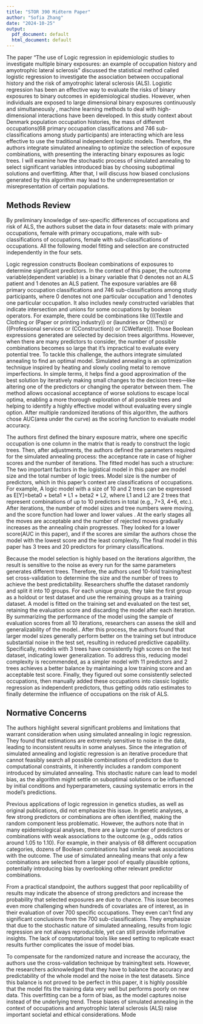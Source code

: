 ```yaml
---
title: "STOR 390 Midterm Paper"
author: "Sofia Zhang"
date: "2024-10-25"
output:
  pdf_document: default
  html_document: default
---
```


The paper "The use of Logic regression in epidemiologic studies to investigate multiple binary exposures: an example of occupation history and amyotrophic lateral sclerosis" discussed the statistical method called logistic regression to investigate the association between occupational history and the risk of amyotrophic lateral sclerosis (ALS).  Logistic regression has been an effective way to evaluate the risks of binary exposures to binary outcomes in epidemiological studies. However, when individuals are exposed to large dimensional binary exposures continuously and simultaneously , machine learning methods to deal with high-dimensional interactions have been developed. In this study context about Denmark population occupation histories, the mass of different occupations(68 primary occupation classifications and 746 sub-classifications among study participants) are interacting which are less effective to use the traditional independent logistic models. Therefore, the authors integrate simulated annealing to optimize the selection of exposure combinations, with  presenting the interacting binary exposures as logic trees. I will examine how the stochastic process of simulated annealing to select significant variables introduced bias by choosing suboptimal solutions and overfitting. After that, I will discuss how biased conclusions generated by this algorithm may lead to the underrepresentation or misrepresentation of certain populations.

## Methods Review
By preliminary knowledge of sex-specific differences of occupations and risk of ALS, the authors subset the data in four datasets: male with primary occupations, female with primary occupations, male with sub-classifications of occupations, female with sub-classifications of occupations. All the following model fitting and selection are constructed independently in the four sets.

Logic regression constructs Boolean combinations of exposures to determine significant predictors. In the context of this paper, the outcome variable(dependent variable) is a binary variable that 0 denotes not an ALS patient and 1 denotes an ALS patient. The exposure variables are 68 primary occupation classifications and 746 sub-classifications among study participants, where 0 denotes not one particular occupation and 1 denotes one particular occupation. It also includes newly constructed variables that indicate intersection and unions for some occupations by boolean operators. For example, there could be combinations like (((Textile and Clothing or (Paper or printing industry)) or (laundries or Others)) or ((Professional services or (CConstruction)) or (CWelfare))). Those Boolean expressions generated are selected by decision trees algorithms. However, when there are many predictors to consider, the number of possible combinations becomes so large that it's impractical to evaluate every potential tree. To tackle this challenge, the authors integrate simulated annealing to find an optimal model. Simulated annealing is an optimization technique inspired by heating and slowly cooling metal to remove imperfections. In simple terms, it helps find a good approximation of the best solution by iteratively making small changes to the decision trees—like altering one of the predictors or changing the operator between them. The method allows occasional acceptance of worse solutions to escape local optima, enabling a more thorough exploration of all possible trees and helping to identify a highly effective model without evaluating every single option. After multiple randomized iterations of this algorithm, the authors chose AUC(area under the curve) as the scoring function to evaluate model accuracy.

The authors first defined the binary exposure matrix, where one specific occupation is one column in the matrix that is ready to construct the logic trees. Then, after adjustments, the authors defined the parameters required for the simulated annealing process: the acceptance rate in case of higher scores and the number of iterations. The fitted model has such a structure: The two important factors in the logistical model in this paper are model size and the total number of logic trees. Model size is the number of predictors, which in this paper’s context are classifications of occupations. For example, A logic model with a size of 10 and 2 trees can be expressed as E[Y]=beta0 + beta1 * L1 + beta2 * L2, where L1 and L2 are 2 trees that represent combinations of up to 10 predictors in total (e.g., 7+3, 4+6, etc.). After iterations, the number of model sizes and tree numbers were moving, and the score function had lower and lower values . At the early stages all the moves are acceptable and the number of rejected moves gradually increases as the annealing chain progresses. They looked for a lower score(AUC in this paper), and if the scores are similar the authors chose the model with the lowest score and the least complexity. The final model in this paper has 3 trees and 20 predictors for primary classifications. 

Because the model selection is highly based on the iterations algorithm, the result is sensitive to the noise as every run for the same parameters generates different trees. Therefore, the authors used 10-fold training/test set cross-validation to determine the size and the number of trees to achieve the best predictability. Researchers shuffle the dataset randomly and split it into 10 groups. For each unique group, they take the first group as a holdout or test dataset and use the remaining groups as a training dataset. A model is fitted on the training set and evaluated on the test set, retaining the evaluation score and discarding the model after each iteration. By summarizing the performance of the model using the sample of evaluation scores from all 10 iterations, researchers can assess the skill and generalizability of the model.. After this process, the authors found that larger model sizes generally perform better on the training set but introduce substantial noise in the test set, resulting in reduced predictive capability. Specifically, models with 3 trees have consistently high scores on the test dataset, indicating lower generalization. To address this, reducing model complexity is recommended, as a simpler model with 11 predictors and 2 trees achieves a better balance by maintaining a low training score and an acceptable test score. Finally, they figured out some consistently selected occupations, then manually added these occupations into classic logistic regression as independent predictors, thus getting odds ratio estimates to finally determine the influence of occupations on the risk of ALS.

## Normative Concerns

The authors highlight several significant problems and limitations that warrant consideration when using simulated annealing in logic regression. They found that estimations are extremely sensitive to noise in the data, leading to inconsistent results in some analyses. Since the integration of simulated annealing and logistic regression is an iterative procedure that cannot feasibly search all possible combinations of predictors due to computational constraints, it inherently includes a random component introduced by simulated annealing. This stochastic nature can lead to model bias, as the algorithm might settle on suboptimal solutions or be influenced by initial conditions and hyperparameters, causing systematic errors in the model's predictions.

Previous applications of logic regression in genetics studies, as well as original publications, did not emphasize this issue. In genetic analyses, a few strong predictors or combinations are often identified, making the random component less problematic. However, the authors note that in many epidemiological analyses, there are a large number of predictors or combinations with weak associations to the outcome (e.g., odds ratios around 1.05 to 1.10). For example, in their analysis of 68 different occupation categories, dozens of Boolean combinations had similar weak associations with the outcome. The use of simulated annealing means that only a few combinations are selected from a larger pool of equally plausible options, potentially introducing bias by overlooking other relevant predictor combinations.

From a practical standpoint, the authors suggest that poor replicability of results may indicate the absence of strong predictors and increase the probability that selected exposures are due to chance. This issue becomes even more challenging when hundreds of covariates are of interest, as in their evaluation of over 700 specific occupations. They even can’t find any significant conclusions from the 700 sub-classifications. They emphasize that due to the stochastic nature of simulated annealing, results from logic regression are not always reproducible, yet can still provide informative insights. The lack of computational tools like seed setting to replicate exact results further complicates the issue of model bias.

To compensate for the randomized nature and increase the accuracy, the authors use the cross-validation technique by training/test sets. However, the researchers acknowledged that they have to balance the accuracy and predictability of the whole model and the noise in the test datasets. Since this balance is not proved to be perfect in this paper, it is highly possible that the model fits the training data very well but performs poorly on new data. This overfitting can be a form of bias, as the model captures noise instead of the underlying trend.  These biases of simulated annealing in the context of occupations and amyotrophic lateral sclerosis (ALS) raise important societal and ethical considerations. Mode